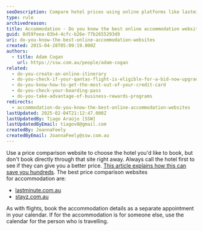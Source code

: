 ```yaml
---
seoDescription: Compare hotel prices using online platforms like lastminute.com.au and stayz.com.au, then book directly with the hotel to potentially save hundreds.
type: rule
archivedreason:
title: Accommodation - Do you know the best online accommodation websites?
guid: 8d59feea-03b4-4cfc-b26e-77b2655293d9
uri: do-you-know-the-best-online-accommodation-websites
created: 2015-04-28T05:09:19.000Z
authors:
  - title: Adam Cogan
    url: https://ssw.com.au/people/adam-cogan
related:
  - do-you-create-an-online-itinerary
  - do-you-check-if-your-qantas-flight-is-eligible-for-a-bid-now-upgrade
  - do-you-know-how-to-get-the-most-out-of-your-credit-card
  - do-you-check-your-boarding-pass
  - do-you-take-advantage-of-business-rewards-programs
redirects:
  - accommodation-do-you-know-the-best-online-accommodation-websites
lastUpdated: 2025-02-04T21:12:47.000Z
lastUpdatedBy: Tiago Araújo [SSW]
lastUpdatedByEmail: tiagov8@gmail.com
createdBy: JoannaFeely
createdByEmail: JoannaFeely@ssw.com.au
---
```


Use a price comparison website to choose the hotel you'd like to book, but don't book directly through that site right away. Always call the hotel first to see if they can give you a better price. [This article explains how this can save you hundreds](https://www.usatoday.com/story/travel/roadwarriorvoices/2015/06/03/why-you-should-book-your-stay-directly-with-the-hotel/83307734).
The best price comparison websites for accommodation are:

* [lastminute.com.au](http://www.lastminute.com.au)
* [stayz.com.au](http://www.stayz.com.au)

As with flights, book the accommodation details as a separate appointment in your calendar. If for the accommodation is for someone else, use the calendar for the person who is travelling.
